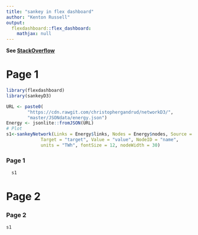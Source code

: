 ```yaml
---
title: "sankey in flex dashboard"
author: "Kenton Russell"
output: 
  flexdashboard::flex_dashboard:
    mathjax: null
---
```


**See [StackOverflow](http://stackoverflow.com/questions/38019858/multi-page-flex-dashboard-plots-with-incorrect-zoom-levels/38127540#38127540)**

Page 1
==================
```r
library(flexdashboard)
library(sankeyD3)

URL <- paste0(
        "https://cdn.rawgit.com/christophergandrud/networkD3/",
        "master/JSONdata/energy.json")
Energy <- jsonlite::fromJSON(URL)
# Plot
s1<-sankeyNetwork(Links = Energy$links, Nodes = Energy$nodes, Source = "source",
             Target = "target", Value = "value", NodeID = "name",
             units = "TWh", fontSize = 12, nodeWidth = 30)
```

### Page 1

```r
  s1

```

Page 2
==================

### Page 2

```r
s1
```

